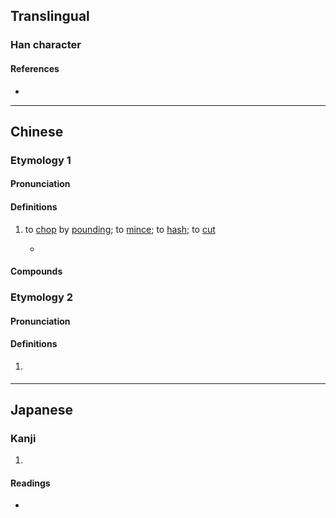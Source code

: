 {{also|刴}}
{{character info}}
==Translingual==

===Han character===
{{Han char|rn=18|rad=刀|as=06|sn=8|four=72900|canj=HDLN,XHDLN|ids=⿰朵刂}}

====References====
* {{Han ref|kx=0139.251|dj=0315.070|hdz=10338.020|uh=5241}}

----

==Chinese==
{{zh-forms|alt=刴,剢}}
===Etymology 1===
====Pronunciation====
{{zh-pron
|m=duò
|c=doek3-1,doek3,do2,do3
|h=pfs=to̍k
|md=
|mn=
|mn-t=dog4
|w=
|mc=y
|oc=y
|cat=v
}}

====Definitions====
{{zh-hanzi}}

# to [[chop]] by [[pound]]ing; to [[mince]]; to [[hash]]; to [[cut]]
#* {{RQ:zhx-teo:Fielde Dictionary|zhx-teo|{{l|zh||剁|tr=tok}}|581}}
#*: {{zh-x|伊 乞\給 眾人 剁 做 肉醬|tr=i1 keg4 zêng3 nang5 '''dog4''' zo3 nêg4 ziên3|he was '''hack'''ed into mince-meat by the populace|MN-T}}

====Compounds====
{{zh-der|剁碎|剁手|千刀萬剁|斬斬剁剁|殺剁}}

===Etymology 2===
====Pronunciation====
{{zh-pron
|mn=tok
|mn-t=dog4
|cat=v
}}

====Definitions====
{{zh-hanzi}}

# {{lb|zh|Hokkien|Teochew}} {{zh-alt-form|斫|tr=-|to chop}}

----

==Japanese==

===Kanji===
{{ja-kanji|grade=|rs=刀06}}

# {{rfdef|ja|sort=刀06}}

====Readings====
* {{ja-readings|on=[[た]] (ta)|kun=[[きる]] (kiru)}}